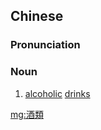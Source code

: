 {{also|酒类}}
==Chinese==
{{zh-forms|s=酒类}}

===Pronunciation===
{{zh-pron
|m=jiǔlèi
|c=zau2 leoi6
|mn=chiú-lūi
|cat=n
}}

===Noun===
{{zh-noun}}

# [[alcoholic]] [[drink]]s

[[mg:酒類]]